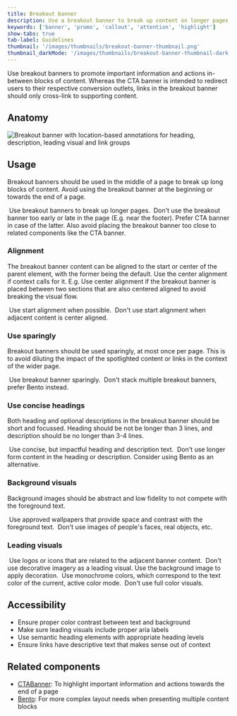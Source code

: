 ```yaml
---
title: Breakout banner
description: Use a breakout banner to break up content on longer pages and highlight important information.
keywords: ['banner', 'promo', 'callout', 'attention', 'highlight']
show-tabs: true
tab-label: Guidelines
thumbnail: '/images/thumbnails/breakout-banner-thumbnail.png'
thumbnail_darkMode: '/images/thumbnails/breakout-banner-thumbnail-dark.png'
---
```



Use breakout banners to promote important information and actions in-between blocks of content.
Whereas the CTA banner is intended to redirect users to their respective conversion outlets, links in the breakout banner should only cross-link to supporting content.

## Anatomy

<img
  src={anatomy.src}
  alt="Breakout banner with location-based annotations for heading, description, leading visual and link groups"
/>

## Usage

Breakout banners should be used in the middle of a page to break up long blocks of content. Avoid using the breakout banner at the beginning or towards the end of a page.

<DoDontContainer>
  <Do>
    <img src={doPosition.src} alt="" />
    <Caption>Use breakout banners to break up longer pages.</Caption>
  </Do>
  <Dont>
    <img src={dontPosition.src} alt="" />
    <Caption>
      Don't use the breakout banner too early or late in the page (E.g. near the footer). Prefer CTA banner in case of
      the latter. Also avoid placing the breakout banner too close to related components like the CTA banner.
    </Caption>
  </Dont>
</DoDontContainer>

### Alignment

The breakout banner content can be aligned to the start or center of the parent element, with the former being the default. Use the center alignment if context calls for it.
E.g. Use center alignment if the breakout banner is placed between two sections that are also centered aligned to avoid breaking the visual flow.

<DoDontContainer>
  <Do>
    <img src={doAlign.src} alt="" />
    <Caption>Use start alignment when possible.</Caption>
  </Do>
  <Dont>
    <img src={dontAlign.src} alt="" />
    <Caption>Don't use start alignment when adjacent content is center aligned.</Caption>
  </Dont>
</DoDontContainer>

### Use sparingly

Breakout banners should be used sparingly, at most once per page. This is to avoid diluting the impact of the spotlighted content or links in the context of the wider page.

<DoDontContainer>
  <Do>
    <img alt="" src={doUseSparingly.src} />
    <Caption>Use breakout banner sparingly.</Caption>
  </Do>
  <Dont>
    <img alt="" src={dontStack.src} />
    <Caption>Don't stack multiple breakout banners, prefer Bento instead.</Caption>
  </Dont>
</DoDontContainer>

### Use concise headings

Both heading and optional descriptions in the breakout banner should be short and focussed. Heading should be not be longer than 3 lines, and description should be no longer than 3-4 lines.

<DoDontContainer>
  <Do>
    <img alt="" src={doLength.src} />
    <Caption>Use concise, but impactful heading and description text.</Caption>
  </Do>
  <Dont>
    <img alt="" src={dontLength.src} />
    <Caption>
      Don't use longer form content in the heading or description. Consider using Bento as an alternative.
    </Caption>
  </Dont>
</DoDontContainer>

### Background visuals

Background images should be abstract and low fidelity to not compete with the foreground text.

<DoDontContainer>
  <Do>
    <img alt="" src={doBg.src} />
    <Caption>Use approved wallpapers that provide space and contrast with the foreground text.</Caption>
  </Do>
  <Dont>
    <img alt="" src={dontBg.src} />
    <Caption>Don't use images of people's faces, real objects, etc.</Caption>
  </Dont>
</DoDontContainer>

### Leading visuals

<DoDontContainer>
  <Do>
    <img alt="" src={doLeadingVisual.src} />
    <Caption>Use logos or icons that are related to the adjacent banner content.</Caption>
  </Do>
  <Dont>
    <img alt="" src={dontLeadingVisual.src} />
    <Caption>Don't use decorative imagery as a leading visual. Use the background image to apply decoration.</Caption>
  </Dont>
</DoDontContainer>

<DoDontContainer>
  <Do>
    <img alt="" src={doLeadingVisualColor.src} />
    <Caption>Use monochrome colors, which correspond to the text color of the current, active color mode.</Caption>
  </Do>
  <Dont>
    <img alt="" src={dontLeadingVisualColor.src} />
    <Caption>Don't use full color visuals.</Caption>
  </Dont>
</DoDontContainer>

## Accessibility

- Ensure proper color contrast between text and background
- Make sure leading visuals include proper aria labels
- Use semantic heading elements with appropriate heading levels
- Ensure links have descriptive text that makes sense out of context

## Related components

- [CTABanner](/components/CTABanner): To highlight important information and actions towards the end of a page
- [Bento](/components/Bento): For more complex layout needs when presenting multiple content blocks
